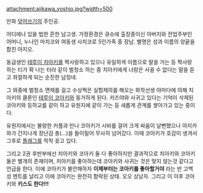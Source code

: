 attachment:ajikawa_yoshio.jpg?width=500

만화 [[덮어쓰기]]의 주인공.

어디에나 있을 법한 흔한 남고생. 가정환경은 큐슈에 출장중이신 아버지와 전업주부인 어머니, 누나인 마치코와 여동생 사치코로 5인가족 중 장남. 별명은 성과 이름의 양끝을 합친 아지오.

동급생인 [[테루이 치아키]]를 짝사랑하고 있으나 유일하게 이름으로 말을 거는 등 짝사랑 하는 티가 확 나는 터라 같이 벌청소 하는 중 치아키에게 너랑은 사귈 수 없다는 말을 듣고 좌절하게 되는 순진한 남정네.
 
그 와중에 벌청소 면제를 걸고 수상쩍은 실험제의를 해오는 화학선생 야마다에 의해 치아키의 클론인 [[테루이 코아키]]와 동거하게 된다. 카즈야와 사귀고 있다는 기억이 삭제된 코아키와 등하교를 같이 하고 유원지에 같이 가는 등 새롭게 관계를 쌓아가고 있는 중이다.

유원지에서는 불량한 커플과 만나 코아키가 시비를 걸어 크게 싸움이 날뻔했으나 아지카와가 간지나게 장난감 총(…)을 들이밀어 무사히 넘어갔다. 이때 코아키가 호감이 생겨서 그후로 [[플래그]]를 착착 꽂고 있다.

그리고 2권 후반부에선 치아키와 코아키 둘 다 좋아하지만 결과적으로 치아키와 코아키 둘은 별개의 존재이며, 치아키를 좋아하는데 코아키와 사귀는 것은 맞지 않는것 같다고 언급을 한다. 이에 코아키가 불안해하자 '''이제부터는 코아키를 좋아할거야''' 라는 반 고백성 멘트를 날리고 이에 코아키는 완전히 함락된 상태. 오오 상남자. 그리고 이 이후 코아키와 '''키스도 한다!!!'''
